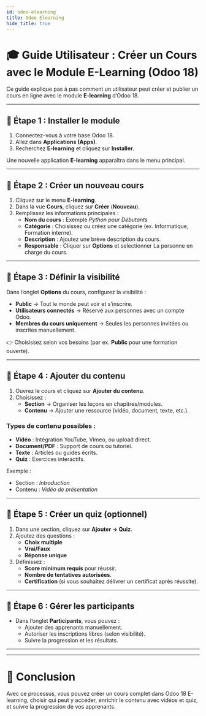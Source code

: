 ```yaml
---
id: odoo-elearning
title: Odoo Elearning
hide_title: true
---
```



# 🎓 Guide Utilisateur : Créer un Cours avec le Module E-Learning (Odoo 18)

Ce guide explique pas à pas comment un utilisateur peut créer et publier un cours en ligne avec le module **E-learning** d’Odoo 18.

---

## 🚀 Étape 1 : Installer le module
1. Connectez-vous à votre base Odoo 18.  
2. Allez dans **Applications (Apps)**.  
3. Recherchez **E-learning** et cliquez sur **Installer**.  

Une nouvelle application **E-learning** apparaîtra dans le menu principal.

---

## 📝 Étape 2 : Créer un nouveau cours
1. Cliquez sur le menu **E-learning**.  
2. Dans la vue **Cours**, cliquez sur **Créer** (**Nouveau**).  
3. Remplissez les informations principales :
   - **Nom du cours** : Exemple *Python pour Débutants*  
   - **Catégorie** : Choisissez ou créez une catégorie (ex. Informatique, Formation interne).  
   - **Description** : Ajoutez une brève description du cours.  
   - **Responsable** : Cliquer sur **Options** et selectionner  La personne en charge du cours.  

---

## 🔑 Étape 3 : Définir la visibilité
Dans l’onglet **Options** du cours, configurez la visibilité :

- **Public** → Tout le monde peut voir et s’inscrire.  
- **Utilisateurs connectés** → Réservé aux personnes avec un compte Odoo.  
- **Membres du cours uniquement** → Seules les personnes invitées ou inscrites manuellement.  

👉 Choisissez selon vos besoins (par ex. **Public** pour une formation ouverte).

---

## 📂 Étape 4 : Ajouter du contenu
1. Ouvrez le cours et cliquez sur **Ajouter du contenu**.  
2. Choisissez :
   - **Section** → Organiser les leçons en chapitres/modules.  
   - **Contenu** → Ajouter une ressource (vidéo, document, texte, etc.).  

### Types de contenu possibles :
- **Vidéo** : Intégration YouTube, Vimeo, ou upload direct.  
- **Document/PDF** : Support de cours ou tutoriel.  
- **Texte** : Articles ou guides écrits.  
- **Quiz** : Exercices interactifs.  

Exemple :  
- Section : *Introduction*  
- Contenu : *Vidéo de présentation*  

---

## 🧩 Étape 5 : Créer un quiz (optionnel)
1. Dans une section, cliquez sur **Ajouter → Quiz**.  
2. Ajoutez des questions :
   - **Choix multiple**  
   - **Vrai/Faux**  
   - **Réponse unique**  
3. Définissez :
   - **Score minimum requis** pour réussir.  
   - **Nombre de tentatives autorisées**.  
   - **Certification** (si vous souhaitez délivrer un certificat après réussite).  

---

## 👥 Étape 6 : Gérer les participants
- Dans l’onglet **Participants**, vous pouvez :
  - Ajouter des apprenants manuellement.  
  - Autoriser les inscriptions libres (selon visibilité).  
  - Suivre la progression et les résultats.  

---



---

# 🎯 Conclusion
Avec ce processus, vous pouvez créer un cours complet dans Odoo 18 E-learning, choisir qui peut y accéder, enrichir le contenu avec vidéos et quiz, et suivre la progression de vos apprenants.
